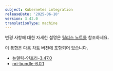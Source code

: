 ```yaml
---
subject: Kubernetes integration
releaseDate: '2025-06-10'
version: 3.42.0
translationType: machine
---
```


변경 사항에 대한 자세한 설명은 [릴리스 노트를](https://github.com/newrelic/nri-kubernetes/releases/tag/v3.42.0) 참조하세요.

이 통합은 다음 차트 버전에 포함되어 있습니다.

* [뉴렐릭-인프라-3.47.0](https://github.com/newrelic/nri-kubernetes/releases/tag/newrelic-infrastructure-3.47.0)
* [nri-bundle-6.0.1](https://github.com/newrelic/helm-charts/releases/tag/nri-bundle-6.0.1)